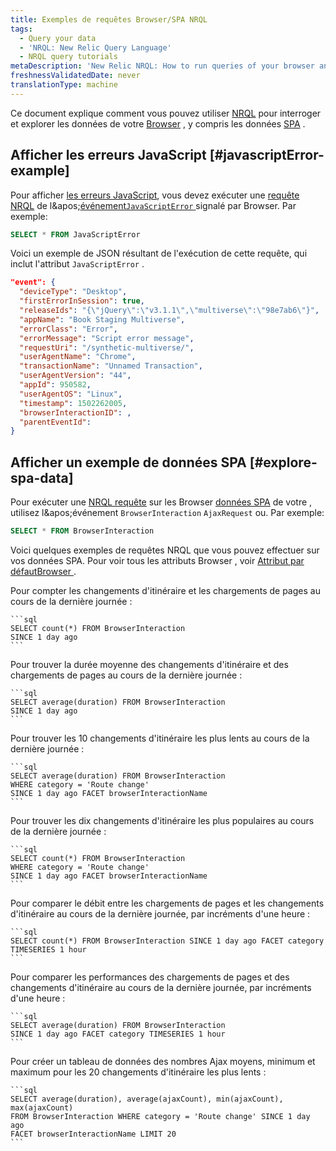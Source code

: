```yaml
---
title: Exemples de requêtes Browser/SPA NRQL
tags:
  - Query your data
  - 'NRQL: New Relic Query Language'
  - NRQL query tutorials
metaDescription: 'New Relic NRQL: How to run queries of your browser and single-page application (SPA) data reported by Browser.'
freshnessValidatedDate: never
translationType: machine
---
```


Ce document explique comment vous pouvez utiliser [NRQL](/docs/query-data/nrql-new-relic-query-language/getting-started/introduction-nrql) pour interroger et explorer les données de votre [Browser](/docs/browser/new-relic-browser/getting-started/introduction-new-relic-browser) , y compris les données [SPA](/docs/browser/single-page-app-monitoring/get-started/welcome-single-page-app-monitoring) .

## Afficher les erreurs JavaScript [#javascriptError-example]

Pour afficher [les erreurs JavaScript](/docs/browser/new-relic-browser/browser-pro-features/javascript-errors-page-examine-errors-over-time), vous devez exécuter une [requête NRQL](/docs/query-data/nrql-new-relic-query-language/getting-started/introduction-nrql) de l&amp;apos;[événement`JavaScriptError` ](/docs/insights/insights-data-sources/default-data/browser-default-events-attributes-insights#javascriptError-attributes)signalé par Browser. Par exemple:

```sql
SELECT * FROM JavaScriptError
```

Voici un exemple de JSON résultant de l&apos;exécution de cette requête, qui inclut l&apos;attribut `JavaScriptError` .

```json
"event": {
  "deviceType": "Desktop",
  "firstErrorInSession": true,
  "releaseIds": "{\"jQuery\":\"v3.1.1\",\"multiverse\":\"98e7ab6\"}",
  "appName": "Book Staging Multiverse",
  "errorClass": "Error",
  "errorMessage": "Script error message",
  "requestUri": "/synthetic-multiverse/",
  "userAgentName": "Chrome",
  "transactionName": "Unnamed Transaction",
  "userAgentVersion": "44",
  "appId": 950582,
  "userAgentOS": "Linux",
  "timestamp": 1502262005,
  "browserInteractionID": ,
  "parentEventId": 
}
```

## Afficher un exemple de données SPA [#explore-spa-data]

Pour exécuter une [NRQL requête](/docs/query-data/nrql-new-relic-query-language/getting-started/introduction-nrql) sur les Browser [données SPA](/docs/browser/single-page-app-monitoring/get-started/introduction-single-page-app-monitoring) de votre , utilisez l&amp;apos;événement `BrowserInteraction` `AjaxRequest` ou. Par exemple:

```sql
SELECT * FROM BrowserInteraction
```

Voici quelques exemples de requêtes NRQL que vous pouvez effectuer sur vos données SPA. Pour voir tous les attributs Browser , voir [Attribut par défautBrowser ](/docs/insights/insights-data-sources/default-data/browser-default-events-attributes-insights).

<CollapserGroup>
  <Collapser id="count-route-changes" title="Compter les changements d'itinéraire et les chargements de pages">
    Pour compter les changements d&apos;itinéraire et les chargements de pages au cours de la dernière journée :

    ```sql
    SELECT count(*) FROM BrowserInteraction
    SINCE 1 day ago
    ```
  </Collapser>

  <Collapser id="avg-duration-route-change" title="Durée moyenne des changements d'itinéraire et des chargements de pages">
    Pour trouver la durée moyenne des changements d&apos;itinéraire et des chargements de pages au cours de la dernière journée :

    ```sql
    SELECT average(duration) FROM BrowserInteraction 
    SINCE 1 day ago
    ```
  </Collapser>

  <Collapser id="slowest-route-changes" title="Changements d'itinéraire les plus lents">
    Pour trouver les 10 changements d&apos;itinéraire les plus lents au cours de la dernière journée :

    ```sql
    SELECT average(duration) FROM BrowserInteraction 
    WHERE category = 'Route change' 
    SINCE 1 day ago FACET browserInteractionName
    ```
  </Collapser>

  <Collapser id="most-popular-route-changes" title="Les changements d'itinéraire les plus populaires">
    Pour trouver les dix changements d&apos;itinéraire les plus populaires au cours de la dernière journée :

    ```sql
    SELECT count(*) FROM BrowserInteraction 
    WHERE category = 'Route change' 
    SINCE 1 day ago FACET browserInteractionName
    ```
  </Collapser>

  <Collapser id="compare-throughput" title="Comparez le chargement des pages et le débit des changements d'itinéraire">
    Pour comparer le débit entre les chargements de pages et les changements d&apos;itinéraire au cours de la dernière journée, par incréments d&apos;une heure :

    ```sql
    SELECT count(*) FROM BrowserInteraction SINCE 1 day ago FACET category TIMESERIES 1 hour
    ```
  </Collapser>

  <Collapser id="compare-performance" title="Comparer les performances de chargement de page et de changement d'itinéraire">
    Pour comparer les performances des chargements de pages et des changements d&apos;itinéraire au cours de la dernière journée, par incréments d&apos;une heure :

    ```sql
    SELECT average(duration) FROM BrowserInteraction 
    SINCE 1 day ago FACET category TIMESERIES 1 hour
    ```
  </Collapser>

  <Collapser id="create-table" title="Créer un tableau en utilisant certains critères">
    Pour créer un tableau de données des nombres Ajax moyens, minimum et maximum pour les 20 changements d&apos;itinéraire les plus lents :

    ```sql
    SELECT average(duration), average(ajaxCount), min(ajaxCount), max(ajaxCount) 
    FROM BrowserInteraction WHERE category = 'Route change' SINCE 1 day ago 
    FACET browserInteractionName LIMIT 20
    ```
  </Collapser>
</CollapserGroup>